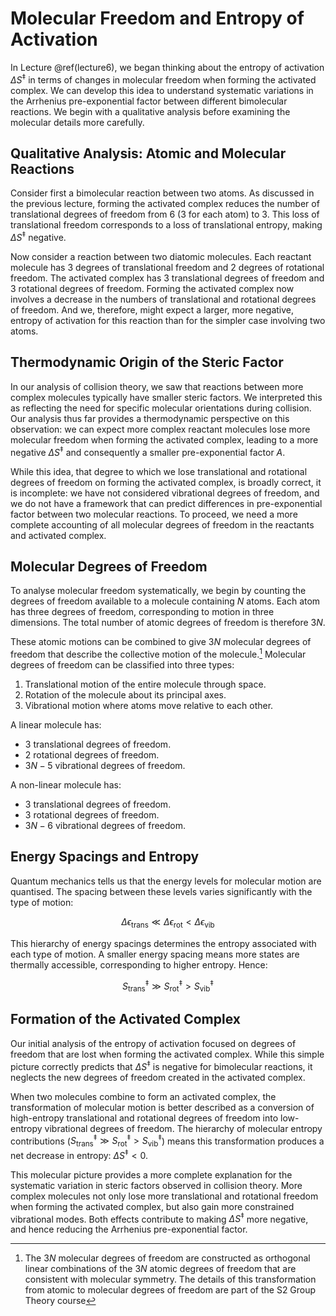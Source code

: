 # Molecular Freedom and Entropy of Activation

In Lecture \@ref(lecture6), we began thinking about the entropy of activation $\Delta S^{\ddagger}$ in terms of changes in molecular freedom when forming the activated complex. We can develop this idea to understand systematic variations in the Arrhenius pre-exponential factor between different bimolecular reactions. We begin with a qualitative analysis before examining the molecular details more carefully.

## Qualitative Analysis: Atomic and Molecular Reactions

Consider first a bimolecular reaction between two atoms. As discussed in the previous lecture, forming the activated complex reduces the number of translational degrees of freedom from 6 (3 for each atom) to 3. This loss of translational freedom corresponds to a loss of translational entropy, making $\Delta S^{\ddagger}$ negative.

Now consider a reaction between two diatomic molecules. Each reactant molecule has 3 degrees of translational freedom and 2 degrees of rotational freedom. The activated complex has 3 translational degrees of freedom and 3 rotational degrees of freedom. Forming the activated complex now involves a decrease in the numbers of translational and rotational degrees of freedom. And we, therefore, might expect a larger, more negative, entropy of activation for this reaction than for the simpler case involving two atoms.

## Thermodynamic Origin of the Steric Factor

In our analysis of collision theory, we saw that reactions between more complex molecules typically have smaller steric factors. We interpreted this as reflecting the need for specific molecular orientations during collision. Our analysis thus far provides a thermodynamic perspective on this observation: we can expect more complex reactant molecules lose more molecular freedom when forming the activated complex, leading to a more negative $\Delta S^{\ddagger}$ and consequently a smaller pre-exponential factor $A$.

While this idea, that degree to which we lose translational and rotational degrees of freedom on forming the activated complex, is broadly correct, it is incomplete: we have not considered vibrational degrees of freedom, and we do not have a framework that can predict differences in pre-exponential factor between two molecular reactions. To proceed, we need a more complete accounting of all molecular degrees of freedom in the reactants and activated complex.

## Molecular Degrees of Freedom

To analyse molecular freedom systematically, we begin by counting the degrees of freedom available to a molecule containing $N$ atoms. Each atom has three degrees of freedom, corresponding to motion in three dimensions. The total number of atomic degrees of freedom is therefore $3N$.

These atomic motions can be combined to give $3N$ molecular degrees of freedom that describe the collective motion of the molecule.^[The $3N$ molecular degrees of freedom are constructed as orthogonal linear combinations of the $3N$ atomic degrees of freedom that are consistent with molecular symmetry. The details of this transformation from atomic to molecular degrees of freedom are part of the S2 Group Theory course] Molecular degrees of freedom can be classified into three types:

1. Translational motion of the entire molecule through space.
2. Rotation of the molecule about its principal axes.
3. Vibrational motion where atoms move relative to each other.

A linear molecule has:

- 3 translational degrees of freedom.
- 2 rotational degrees of freedom.
- $3N-5$ vibrational degrees of freedom.

A non-linear molecule has:

- 3 translational degrees of freedom.
- 3 rotational degrees of freedom.
- $3N-6$ vibrational degrees of freedom.

## Energy Spacings and Entropy

Quantum mechanics tells us that the energy levels for molecular motion are quantised. The spacing between these levels varies significantly with the type of motion:

$$\Delta \epsilon_\mathrm{trans} \ll \Delta \epsilon_\mathrm{rot} < \Delta \epsilon_\mathrm{vib}$$

This hierarchy of energy spacings determines the entropy associated with each type of motion. A smaller energy spacing means more states are thermally accessible, corresponding to higher entropy. Hence:

$$S^{\ddagger}_\mathrm{trans} \gg S^{\ddagger}_\mathrm{rot} > S^{\ddagger}_\mathrm{vib}$$

## Formation of the Activated Complex

Our initial analysis of the entropy of activation focused on degrees of freedom that are lost when forming the activated complex. While this simple picture correctly predicts that $\Delta S^{\ddagger}$ is negative for bimolecular reactions, it neglects the new degrees of freedom created in the activated complex.

When two molecules combine to form an activated complex, the transformation of molecular motion is better described as a conversion of high-entropy translational and rotational degrees of freedom into low-entropy vibrational degrees of freedom. The hierarchy of molecular entropy contributions ($S^{\ddagger}_\mathrm{trans} \gg S^{\ddagger}_\mathrm{rot} > S^{\ddagger}_\mathrm{vib}$) means this transformation produces a net decrease in entropy: $\Delta S^{\ddagger} < 0$.

This molecular picture provides a more complete explanation for the systematic variation in steric factors observed in collision theory. More complex molecules not only lose more translational and rotational freedom when forming the activated complex, but also gain more constrained vibrational modes. Both effects contribute to making $\Delta S^{\ddagger}$ more negative, and hence reducing the Arrhenius pre-exponential factor.
